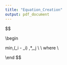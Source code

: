 ```yaml
---
title: "Equation_Creation"
output: pdf_document
---
```


$$

\begin

min\,\sum (\alpha_i - \beta_i) \,*\,\gamma_j \\
\\
where
\\

\end
$$

